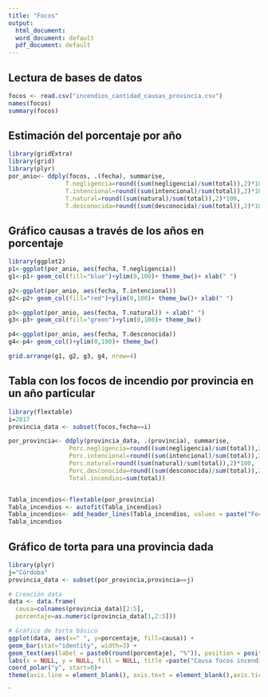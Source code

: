 ---
title: "Focos"
output:
  html_document: 
  word_document: default
  pdf_document: default
---

## Lectura de bases de datos

```{r message=TRUE, warning=TRUE}

focos <- read.csv("incendios_cantidad_causas_provincia.csv")
names(focos)
summary(focos)
```

## Estimación del porcentaje por año

```{r message=TRUE, warning=TRUE}
library(gridExtra)
library(grid)
library(plyr)
por_anio<- ddply(focos, .(fecha), summarise, 
                T.negligencia=round((sum(negligencia)/sum(total)),2)*100, 
                T.intencional=round((sum(intencional)/sum(total)),2)*100,
                T.natural=round((sum(natural)/sum(total)),2)*100,
                T.desconocida=round((sum(desconocida)/sum(total)),2)*100)
```

## Gráfico causas a través de los años en porcentaje

```{r message=TRUE, warning=TRUE}
library(ggplot2)
p1<-ggplot(por_anio, aes(fecha, T.negligencia)) 
g1<-p1+ geom_col(fill="blue")+ylim(0,100)+ theme_bw()+ xlab(" ")

p2<-ggplot(por_anio, aes(fecha, T.intencional)) 
g2<-p2+ geom_col(fill="red")+ylim(0,100)+ theme_bw()+ xlab(" ")

p3<-ggplot(por_anio, aes(fecha, T.natural)) + xlab(" ")
g3<-p3+ geom_col(fill="green")+ylim(0,100)+ theme_bw()

p4<-ggplot(por_anio, aes(fecha, T.desconocida)) 
g4<-p4+ geom_col()+ylim(0,100)+ theme_bw()

grid.arrange(g1, g2, g3, g4, nrow=4)

```

## Tabla con los focos de incendio por provincia en un año particular

```{r message=TRUE, warning=TRUE}
library(flextable)
i=2017
provincia_data <- subset(focos,fecha==i)

por_provincia<- ddply(provincia_data, .(provincia), summarise, 
                 Porc.negligencia=round((sum(negligencia)/sum(total)),2)*100, 
                 Porc.intencional=round((sum(intencional)/sum(total)),2)*100,
                 Porc.natural=round((sum(natural)/sum(total)),2)*100,
                 Porc.desconocida=round((sum(desconocida)/sum(total)),2)*100,
                 Total.incendios=sum(total))


Tabla_incendios<-flextable(por_provincia)
Tabla_incendios <- autofit(Tabla_incendios)
Tabla_incendios<- add_header_lines(Tabla_incendios, values = paste("Focos incendios total",i))
Tabla_incendios 

```

## Gráfico de torta para una provincia dada

```{r message=TRUE, warning=TRUE}
library(plyr)
j="Córdoba"
provincia_data <- subset(por_provincia,provincia==j)

# Creación data
data <- data.frame(
  causa=colnames(provincia_data)[2:5],
  porcentaje=as.numeric(provincia_data[1,2:5]))

# Gráfico de torta básico
ggplot(data, aes(x=" ", y=porcentaje, fill=causa)) +
geom_bar(stat="identity", width=3) +
geom_text(aes(label = paste0(round(porcentaje), "%")), position = position_stack(vjust = 0.5)) +
labs(x = NULL, y = NULL, fill = NULL, title =paste("Causa focos incendios",j))+
coord_polar("y", start=0)+ 
theme(axis.line = element_blank(), axis.text = element_blank(),axis.ticks = element_blank())


```

`

